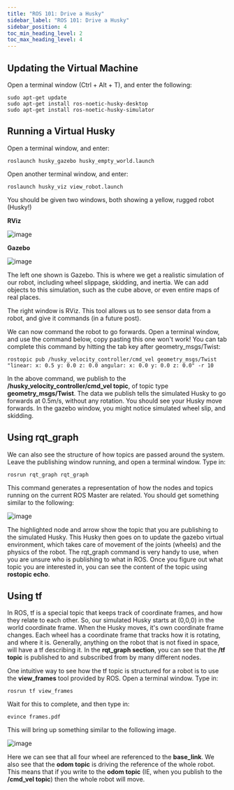 ---
title: "ROS 101: Drive a Husky"
sidebar_label: "ROS 101: Drive a Husky"
sidebar_position: 4
toc_min_heading_level: 2
toc_max_heading_level: 4
---

## Updating the Virtual Machine

Open a terminal window (Ctrl + Alt + T), and enter the following:

```
sudo apt-get update
sudo apt-get install ros-noetic-husky-desktop
sudo apt-get install ros-noetic-husky-simulator
```

## Running a Virtual Husky

Open a terminal window, and enter:

```
roslaunch husky_gazebo husky_empty_world.launch
```

Open another terminal window, and enter:

```
roslaunch husky_viz view_robot.launch
```

You should be given two windows, both showing a yellow, rugged robot
(Husky!)

**RViz**

![image](/img/software_images/ros/tutorials/ros101/Huskyviz.png)

**Gazebo**

![image](/img/software_images/ros/tutorials/ros101/Huskysim.png)

The left one shown is Gazebo. This is where we get a realistic
simulation of our robot, including wheel slippage, skidding, and
inertia. We can add objects to this simulation, such as the cube above,
or even entire maps of real places.

The right window is RViz. This tool allows us to see sensor data from a
robot, and give it commands (in a future post).

We can now command the robot to go forwards. Open a terminal window, and
use the command below, copy pasting this one won't work! You can tab
complete this command by hitting the tab key after geometry_msgs/Twist:

```
rostopic pub /husky_velocity_controller/cmd_vel geometry_msgs/Twist
"linear: x: 0.5 y: 0.0 z: 0.0 angular: x: 0.0 y: 0.0 z: 0.0" -r 10
```

In the above command, we publish to the
**/husky_velocity_controller/cmd_vel topic**, of topic type
**geometry_msgs/Twist**. The data we publish tells the simulated Husky
to go forwards at 0.5m/s, without any rotation. You should see your
Husky move forwards. In the gazebo window, you might notice simulated
wheel slip, and skidding.

## Using rqt_graph

We can also see the structure of how topics are passed around the
system. Leave the publishing window running, and open a terminal window.
Type in:

```
rosrun rqt_graph rqt_graph
```

This command generates a representation of how the nodes and topics
running on the current ROS Master are related. You should get something
similar to the following:

![image](/img/software_images/ros/tutorials/ros101/rqtgraph.png)

The highlighted node and arrow show the topic that you are publishing to
the simulated Husky. This Husky then goes on to update the gazebo
virtual environment, which takes care of movement of the joints (wheels)
and the physics of the robot. The rqt_graph command is very handy to
use, when you are unsure who is publishing to what in ROS. Once you
figure out what topic you are interested in, you can see the content of
the topic using **rostopic echo**.

## Using tf

In ROS, tf is a special topic that keeps track of coordinate frames, and
how they relate to each other. So, our simulated Husky starts at (0,0,0)
in the world coordinate frame. When the Husky moves, it's own coordinate
frame changes. Each wheel has a coordinate frame that tracks how it is
rotating, and where it is. Generally, anything on the robot that is not
fixed in space, will have a tf describing it. In the **rqt_graph
section**, you can see that the **/tf topic** is published to and
subscribed from by many different nodes.

One intuitive way to see how the tf topic is structured for a robot is
to use the **view_frames** tool provided by ROS. Open a terminal window.
Type in:

```
rosrun tf view_frames
```

Wait for this to complete, and then type in:

```
evince frames.pdf
```

This will bring up something similar to the following image.

![image](/img/software_images/ros/tutorials/ros101/tfframes.png)

Here we can see that all four wheel are referenced to the **base_link**.
We also see that the **odom topic** is driving the reference of the
whole robot. This means that if you write to the **odom topic** (IE,
when you publish to the **/cmd_vel topic**) then the whole robot will
move.
